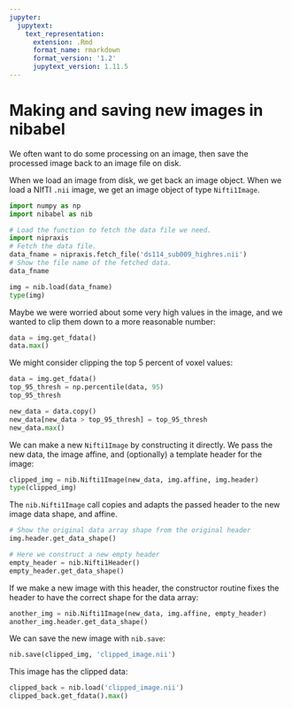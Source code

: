 ```yaml
---
jupyter:
  jupytext:
    text_representation:
      extension: .Rmd
      format_name: rmarkdown
      format_version: '1.2'
      jupytext_version: 1.11.5
---
```


# Making and saving new images in nibabel

We often want to do some processing on an image, then save the processed image
back to an image file on disk.

When we load an image from disk, we get back an image object. When we load a
NIfTI `.nii` image, we get an image object of type `Nifti1Image`.

```python
import numpy as np
import nibabel as nib
```

```python
# Load the function to fetch the data file we need.
import nipraxis
# Fetch the data file.
data_fname = nipraxis.fetch_file('ds114_sub009_highres.nii')
# Show the file name of the fetched data.
data_fname
```

```python
img = nib.load(data_fname)
type(img)
```

Maybe we were worried about some very high values in the image, and we wanted
to clip them down to a more reasonable number:

```python
data = img.get_fdata()
data.max()
```

We might consider clipping the top 5 percent of voxel values:

```python
data = img.get_fdata()
top_95_thresh = np.percentile(data, 95)
top_95_thresh
```

```python
new_data = data.copy()
new_data[new_data > top_95_thresh] = top_95_thresh
new_data.max()
```

We can make a new `Nifti1Image` by constructing it directly.  We pass the
new data, the image affine, and (optionally) a template header for the image:

```python
clipped_img = nib.Nifti1Image(new_data, img.affine, img.header)
type(clipped_img)
```

The `nib.Nifti1Image` call copies and adapts the passed header to the new
image data shape, and affine.

```python
# Show the original data array shape from the original header
img.header.get_data_shape()
```

```python
# Here we construct a new empty header
empty_header = nib.Nifti1Header()
empty_header.get_data_shape()
```

If we make a new image with this header, the constructor routine fixes the
header to have the correct shape for the data array:

```python
another_img = nib.Nifti1Image(new_data, img.affine, empty_header)
another_img.header.get_data_shape()
```

We can save the new image with `nib.save`:

```python
nib.save(clipped_img, 'clipped_image.nii')
```

This image has the clipped data:

```python
clipped_back = nib.load('clipped_image.nii')
clipped_back.get_fdata().max()
```
